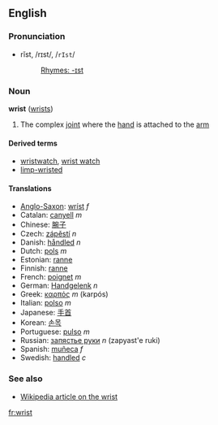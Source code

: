 ==English==
===Pronunciation===
*rĭst, /rɪst/, /<tt>rIst</tt>/
*:[[Rhymes:English:-ɪst|Rhymes: -ɪst]]

===Noun===
'''wrist''' ([[wrists]])

# The complex [[joint]] where the [[hand]] is attached to the [[arm]]

====Derived terms====
*[[wristwatch]], [[wrist watch]]
*[[limp-wristed]]

====Translations====
*[[Anglo-Saxon]]: [[wríst]] ''f''
*Catalan: [[canyell]] ''m''
*Chinese: [[腕子]]
*Czech: [[zápěstí]] ''n''
*Danish: [[håndled]] ''n''
*Dutch: [[pols]] ''m''
*Estonian: [[ranne#Estonian|ranne]]
*Finnish: [[ranne#Finnish|ranne]]
*French: [[poignet]] ''m''
*German: [[Handgelenk]] ''n''
*Greek: [[καρπός]] ''m'' (karpós)
*Italian: [[polso]] ''m''
*Japanese: [[手首]]
*Korean: [[손목]]
*Portuguese: [[pulso]] ''m''
*Russian: [[запястье руки]] ''n'' (zapyast'e ruki)
*Spanish: [[muñeca]] ''f''
*Swedish: [[handled#Swedish|handled]] ''c''

===See also===
*[[w:wrist|Wikipedia article on the wrist]]

[[fr:wrist]]